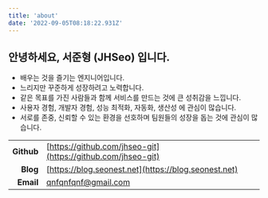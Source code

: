 ```yaml
---
title: 'about'
date: '2022-09-05T08:18:22.931Z'
---
```


## 안녕하세요, 서준형 (JHSeo) 입니다.

- 배우는 것을 즐기는 엔지니어입니다.
- 느리지만 꾸준하게 성장하려고 노력합니다.
- 같은 목표를 가진 사람들과 함께 서비스를 만드는 것에 큰 성취감을 느낍니다.
- 사용자 경험, 개발자 경험, 성능 최적화, 자동화, 생산성 에 관심이 많습니다.
- 서로를 존중, 신뢰할 수 있는 환경을 선호하며 팀원들의 성장을 돕는 것에 관심이 많습니다.

|            |                                                              |
| ---------: | :----------------------------------------------------------- |
| **Github** | [https://github.com/jhseo-git](https://github.com/jhseo-git) |
|   **Blog** | [https://blog.seonest.net](https://blog.seonest.net)         |
|  **Email** | qnfqnfqnf@gmail.com                                          |

